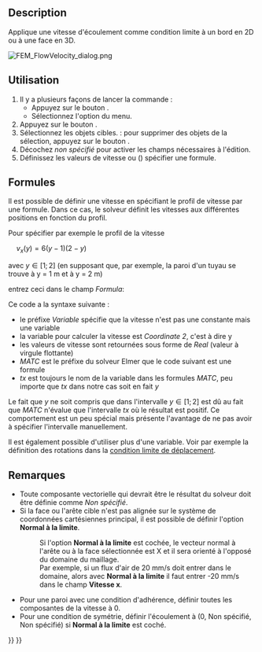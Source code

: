 <languages/>

{{Docnav/fr
|[[FEM_ConstraintInitialPressure/fr|Pression initiale]]
|[[FEM_ConstraintPlaneRotation/fr|Contrainte multi-points selon un plan]]
|[[FEM_Workbench/fr|Atelier FEM]]
|IconL=FEM_ConstraintInitialPressure.svg
|IconR=FEM_ConstraintPlaneRotation.svg
|IconC=Workbench_FEM.svg
}}

{{GuiCommandContainer
|
{{GuiCommand/fr
|Name=FEM ConstraintFlowVelocity
|Name/fr=FEM Vitesse d'écoulement comme condition limite
|MenuLocation=Modèle → Conditions limites de fluide → Vitesse d'écoulement comme condition limite
|Workbenches=[[FEM_Workbench/fr|FEM]]
|SeeAlso=[[FEM_ConstraintInitialFlowVelocity/fr|FEM Vitesse initiale d'écoulement]]
}}
{{GuiCommandFemInfo/fr
|Solvers=Elmer
}}
}}

<span id="Description"></span>
== Description ==

Applique une vitesse d'écoulement comme condition limite à un bord en 2D ou à une face en 3D.

[[File:FEM_FlowVelocity_dialog.png]]
{{Caption|Panneau des tâches de la vitesse d'écoulement comme condition limite FEM}}

<span id="Usage"></span>
==Utilisation==

# Il y a plusieurs façons de lancer la commande :
#* Appuyez sur le bouton {{Button|[[Image:FEM_ConstraintFlowVelocity.svg|16px]] [[FEM_ConstraintFlowVelocity/fr|Vitesse d'écoulement comme condition limite]]}}.
#* Sélectionnez l'option {{MenuCommand|Modèle → Conditions limites de fluide → [[Image:FEM_ConstraintFlowVelocity.svg|16px]] Vitesse d'écoulement comme condition limite}} du menu.
# Appuyez sur le bouton {{Button|Ajouter}}.
# Sélectionnez les objets cibles. {{Version/fr|1.1}} : pour supprimer des objets de la sélection, appuyez sur le bouton {{Button|Supprimer}}.
# Décochez ''non spécifié'' pour activer les champs nécessaires à l'édition.
# Définissez les valeurs de vitesse ou ({{Version/fr|0.21}}) spécifier une formule.

<span id="Formulas"></span>
==Formules==

{{Version/fr|0.21}}

Il est possible de définir une vitesse en spécifiant le profil de vitesse par une formule. Dans ce cas, le solveur définit les vitesses aux différentes positions en fonction du profil.

Pour spécifier par exemple le profil de la vitesse

<math>\quad
v_{x} (y)=6\left(y-1\right)\left(2-y\right)
</math>

avec <math>y\in[1;2]</math> (en supposant que, par exemple, la paroi d'un tuyau se trouve à y = 1 m et à y = 2 m)

entrez ceci dans le champ ''Formula'':</br>
{{incode| Variable Coordinate 2; Real MATC "6*(tx-1)*(2-tx)"}}

Ce code a la syntaxe suivante :
* le préfixe ''Variable'' spécifie que la vitesse n'est pas une constante mais une variable
* la variable pour calculer la vitesse est ''Coordinate 2'', c'est à dire y
* les valeurs de vitesse sont retournées sous forme de ''Real'' (valeur à virgule flottante)
* ''MATC'' est le préfixe du solveur Elmer que le code suivant est une formule
* ''tx'' est toujours le nom de la variable dans les formules ''MATC'', peu importe que ''tx'' dans notre cas soit en fait ''y''

Le fait que ''y'' ne soit compris que dans l'intervalle <math>y\in[1;2]</math> est dû au fait que ''MATC'' n'évalue que l'intervalle ''tx'' où le résultat est positif. Ce comportement est un peu spécial mais présente l'avantage de ne pas avoir à spécifier l'intervalle manuellement.

Il est également possible d'utiliser plus d'une variable. Voir par exemple la définition des rotations dans la [[FEM_ConstraintDisplacement/fr#Rotations|condition limite de déplacement]].

<span id="Notes"></span>
==Remarques==

* Toute composante vectorielle qui devrait être le résultat du solveur doit être définie comme ''Non spécifié''.
* Si la face ou l'arête cible n'est pas alignée sur le système de coordonnées cartésiennes principal, il est possible de définir l'option '''Normal à la limite'''.
*: Si l'option '''Normal à la limite''' est cochée, le vecteur normal à l'arête ou à la face sélectionnée est X et il sera orienté à l'opposé du domaine du maillage.
*: Par exemple, si un flux d'air de 20 mm/s doit entrer dans le domaine, alors avec '''Normal à la limite''' il faut entrer -20 mm/s dans le champ '''Vitesse x'''.

* Pour une paroi avec une condition d'adhérence, définir toutes les composantes de la vitesse à 0.
* Pour une condition de symétrie, définir l'écoulement à (0, Non spécifié, Non spécifié) si '''Normal à la limite''' est coché.


{{Docnav/fr
|[[FEM_ConstraintInitialPressure/fr|Pression initiale]]
|[[FEM_ConstraintPlaneRotation/fr|Contrainte multi-points selon un plan]]
|[[FEM_Workbench/fr|Atelier FEM]]
|IconL=FEM_ConstraintInitialPressure.svg
|IconR=FEM_ConstraintPlaneRotation.svg
|IconC=Workbench_FEM.svg
}}

{{FEM Tools navi{{#translation:}}}}
{{Userdocnavi{{#translation:}}}}